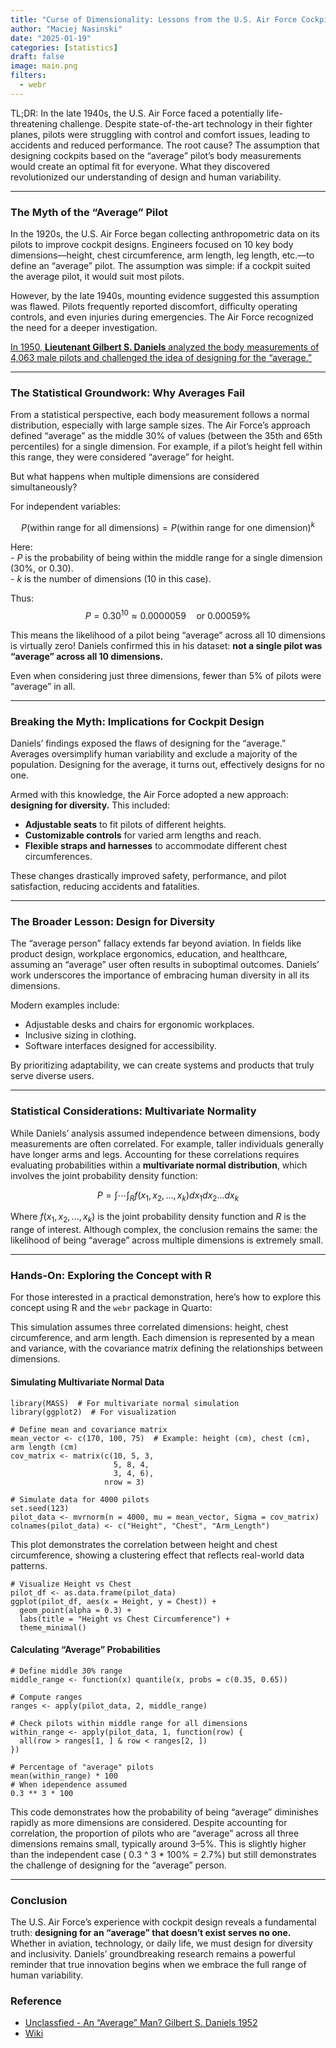 ```yaml
---
title: "Curse of Dimensionality: Lessons from the U.S. Air Force Cockpit Design"
author: "Maciej Nasinski"
date: "2025-01-19"
categories: [statistics]
draft: false
image: main.png
filters:
  - webr
---
```

 
TL;DR: In the late 1940s, the U.S. Air Force faced a potentially life-threatening challenge. Despite state-of-the-art technology in their fighter planes, pilots were struggling with control and comfort issues, leading to accidents and reduced performance. The root cause? The assumption that designing cockpits based on the "average" pilot’s body measurements would create an optimal fit for everyone. What they discovered revolutionized our understanding of design and human variability.

---

### The Myth of the "Average" Pilot

In the 1920s, the U.S. Air Force began collecting anthropometric data on its pilots to improve cockpit designs. Engineers focused on 10 key body dimensions—height, chest circumference, arm length, leg length, etc.—to define an "average" pilot. The assumption was simple: if a cockpit suited the average pilot, it would suit most pilots.

However, by the late 1940s, mounting evidence suggested this assumption was flawed. Pilots frequently reported discomfort, difficulty operating controls, and even injuries during emergencies. The Air Force recognized the need for a deeper investigation.

[In 1950, **Lieutenant Gilbert S. Daniels** analyzed the body measurements of 4,063 male pilots and challenged the idea of designing for the "average."](https://apps.dtic.mil/sti/tr/pdf/AD0010203.pdf)

---

### The Statistical Groundwork: Why Averages Fail

From a statistical perspective, each body measurement follows a normal distribution, especially with large sample sizes. The Air Force’s approach defined "average" as the middle 30% of values (between the 35th and 65th percentiles) for a single dimension. For example, if a pilot’s height fell within this range, they were considered "average" for height.

But what happens when multiple dimensions are considered simultaneously?

For independent variables:
  
$$
P(\text{within range for all dimensions}) = P(\text{within range for one dimension})^k
$$

Here:  
- $P$ is the probability of being within the middle range for a single dimension (30%, or 0.30).  
- $k$ is the number of dimensions (10 in this case).  

Thus:
$$
P = 0.30^{10} \approx 0.0000059 \quad \text{or } 0.00059\%
$$

This means the likelihood of a pilot being "average" across all 10 dimensions is virtually zero! Daniels confirmed this in his dataset: **not a single pilot was "average" across all 10 dimensions.**

Even when considering just three dimensions, fewer than 5% of pilots were "average" in all.

---

### Breaking the Myth: Implications for Cockpit Design

Daniels’ findings exposed the flaws of designing for the "average." Averages oversimplify human variability and exclude a majority of the population. Designing for the average, it turns out, effectively designs for no one.

Armed with this knowledge, the Air Force adopted a new approach: **designing for diversity.** This included:  

- **Adjustable seats** to fit pilots of different heights.
- **Customizable controls** for varied arm lengths and reach.
- **Flexible straps and harnesses** to accommodate different chest circumferences.

These changes drastically improved safety, performance, and pilot satisfaction, reducing accidents and fatalities.

---

### The Broader Lesson: Design for Diversity

The "average person" fallacy extends far beyond aviation. In fields like product design, workplace ergonomics, education, and healthcare, assuming an "average" user often results in suboptimal outcomes. Daniels’ work underscores the importance of embracing human diversity in all its dimensions.

Modern examples include:  

- Adjustable desks and chairs for ergonomic workplaces.
- Inclusive sizing in clothing.
- Software interfaces designed for accessibility.

By prioritizing adaptability, we can create systems and products that truly serve diverse users.

---

### Statistical Considerations: Multivariate Normality

While Daniels’ analysis assumed independence between dimensions, body measurements are often correlated. For example, taller individuals generally have longer arms and legs. Accounting for these correlations requires evaluating probabilities within a **multivariate normal distribution**, which involves the joint probability density function:

$$
P = \int \cdots \int_{R} f(x_1, x_2, \ldots, x_k) dx_1 dx_2 \ldots dx_k
$$

Where $f(x_1, x_2, \ldots, x_k)$ is the joint probability density function and $R$ is the range of interest. Although complex, the conclusion remains the same: the likelihood of being "average" across multiple dimensions is extremely small.

---

### Hands-On: Exploring the Concept with R

For those interested in a practical demonstration, here’s how to explore this concept using R and the `webr` package in Quarto:

This simulation assumes three correlated dimensions: height, chest circumference, and arm length. 
Each dimension is represented by a mean and variance, with the covariance matrix defining the relationships between dimensions.

#### Simulating Multivariate Normal Data

```webr-r
library(MASS)  # For multivariate normal simulation
library(ggplot2)  # For visualization

# Define mean and covariance matrix
mean_vector <- c(170, 100, 75)  # Example: height (cm), chest (cm), arm length (cm)
cov_matrix <- matrix(c(10, 5, 3,
                       5, 8, 4,
                       3, 4, 6),
                     nrow = 3)

# Simulate data for 4000 pilots
set.seed(123)
pilot_data <- mvrnorm(n = 4000, mu = mean_vector, Sigma = cov_matrix)
colnames(pilot_data) <- c("Height", "Chest", "Arm_Length")
```

This plot demonstrates the correlation between height and chest circumference, showing a clustering effect that reflects real-world data patterns.

```webr-r
# Visualize Height vs Chest
pilot_df <- as.data.frame(pilot_data)
ggplot(pilot_df, aes(x = Height, y = Chest)) +
  geom_point(alpha = 0.3) +
  labs(title = "Height vs Chest Circumference") +
  theme_minimal()
```


#### Calculating "Average" Probabilities

```webr-r
# Define middle 30% range
middle_range <- function(x) quantile(x, probs = c(0.35, 0.65))

# Compute ranges
ranges <- apply(pilot_data, 2, middle_range)

# Check pilots within middle range for all dimensions
within_range <- apply(pilot_data, 1, function(row) {
  all(row > ranges[1, ] & row < ranges[2, ])
})

# Percentage of "average" pilots
mean(within_range) * 100
# When idependence assumed
0.3 ** 3 * 100
```

This code demonstrates how the probability of being "average" diminishes rapidly as more dimensions are considered.
Despite accounting for correlation, the proportion of pilots who are "average" across all three dimensions remains small, typically around 3–5%. This is slightly higher than the independent case (
0.3 ^ 3 * 100% = 2.7%) but still demonstrates the challenge of designing for the "average" person.

---

### Conclusion

The U.S. Air Force’s experience with cockpit design reveals a fundamental truth: **designing for an "average" that doesn’t exist serves no one.** Whether in aviation, technology, or daily life, we must design for diversity and inclusivity. Daniels’ groundbreaking research remains a powerful reminder that true innovation begins when we embrace the full range of human variability.

### Reference 

- [Unclassfied - An "Average" Man? Gilbert S. Daniels 1952](https://apps.dtic.mil/sti/tr/pdf/AD0010203.pdf)
- [Wiki](https://en.wikipedia.org/wiki/Curse_of_dimensionality)
